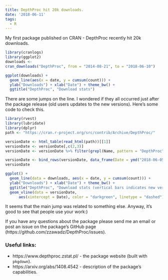 ```yaml
---
title: DepthProc hit 20k downloads.
date: '2018-06-11'
tags:
  - R
---
```


My first package published on CRAN - DepthProc recently hit 20k downloads.

```r

library(cranlogs)
library(ggplot2)
downloads <-
cran_downloads("DepthProc", from = "2014-08-21", to = "2018-06-10")

ggplot(downloads) +
  geom_line(aes(x = date, y = cumsum(count))) +
  ylab("Downloads") + xlab("Date") + theme_bw() +
  ggtitle("DepthProc", "Download stats")

```

There are some jumps on the line. I wondered if they all occurred just after the package release (old users updates to the new versions). Here's some code to check this.

```r
library(rvest)
library(lubridate)
library(dplyr)
path <- "https://cran.r-project.org/src/contrib/Archive/DepthProc/"

versionDate <- html_table(read_html(path))[[1]]
versionDate <- versionDate[,c(2,3)]
versionDate <- versionDate %>% filter(grepl(Name, pattern = "DepthProc")) %>% mutate(Date = ymd(substring(`Last modified`, 1, 10))) %>% select(Date)

versionDate <- bind_rows(versionDate, data_frame(Date = ymd("2018-06-05"))) # Add current release
versionDate

ggplot() + 
  geom_line(data = downloads, aes(x = date, y = cumsum(count))) + 
  ylab("Downloads") + xlab("Date") + theme_bw() + 
  ggtitle("DepthProc", "Download stats (vertical bars indicates new versions)") +
  geom_vline(data = versionDate, 
      aes(xintercept = Date), color = "darkgreen", linetype = "dashed")

```

It seems that the main jump was related to something else. Anyway, it's good to see that people use your work:)

If you have any questions about the package please send me an email or post an issue on the package's GitHub page (https://github.com/zzawadz/DepthProc/issues).

### Useful links:

- https://www.depthproc.zstat.pl/ - the package website (built with `pkgdown`).
- https://arxiv.org/abs/1408.4542 - description of the package's capabilities.
